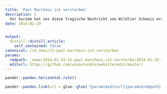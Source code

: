 ```yaml
---
title: 'Paul Marchesi ist verstorben'
description: |
  Vor kurzem hat uns diese tragische Nachricht von Wildtier Schweiz erreicht: "Bestürzt und mit grosser Trauer müssen wir Euch mitteilen, dass Paul Marchesi plötzlich verstorben ist. (...) Wir nehmen von Paul Abschied am 11.10.2013."   Paul Marchesi war ein angesehener Biologe und einer der profundesten Musteliden-Kenner der Schweiz. Wir sprechen seinen Angehörigen unser tiefstes Beileid aus.
date: 2014-01-29


output:
  distill::distill_article:
    self_contained: false
canonical: /14-news/15-paul-marchesi-ist-verstorben
params:
  rmdpath: _news/2014-01-29-15-paul-marchesi-ist-verstorbe/2014-01-29-15-paul-marchesi-ist-verstorbe.Rmd
  editurl: https://github.com/wieselundco/website/edit/master/
---
```



```r
pander::pandoc.horizontal.rule()

pander::pandoc.link(url = glue::glue('{params$editurl}{params$rmdpath}'),text = 'Artikel bearbeiten')
```

<!--http://wieselundco.ch/14-news/15-paul-marchesi-ist-verstorben-->
